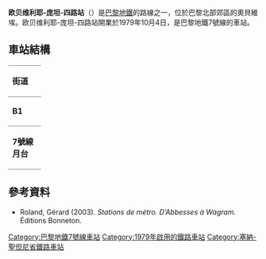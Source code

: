 {{expand|time=2016-02-26T02:47:42+00:00}}
{{no footnotes|time=2016-02-26T02:47:42+00:00}}
{{Infobox station
| name                = 欧贝维利耶-庞坦-四路站
| symbol_location     = paris
| symbol              = m
| symbol2             = 
| type                = [[巴黎地鐵|巴黎地鐵]]車站
| image               = [[File:4chemins-quais2.jpg|275px]]
| alt                 = 
| caption             = 
| other_name          = 
| address             = [[欧贝维利耶|欧贝维利耶]]
| borough             = [[法蘭西島|法蘭西島]]
| country             = France
| iso_region          = FR_scale:2000
| coordinates_display = title
| coordinates_format  = dms
| latd  = 48.90390| latm  = | lats  = | latNS  = 
| longd = 2.39250| longm = | longs = | longEW = 
| coordinates         = 
| owned               = [[RATP|RATP]]
| operator            = [[RATP|RATP]]
| line                = 
| disabled            = 
| zone                = 2
| opened              = {{Start-date|4 October 1979}}
| closed              = <!-- {{End date|YYYY|MM|DD|df=y}} -->
| services            = 
| map_type            = France Paris
}}
'''欧贝维利耶-庞坦-四路站'''（{{lang-fr|Aubervilliers - Pantin - Quatre Chemins}}）是[[巴黎地鐵|巴黎地鐵]]的路線之一，位於巴黎北部郊區的奧貝維埃。欧贝维利耶-庞坦-四路站開業於1979年10月4日，是巴黎地鐵7號線的車站。
== 車站結構 ==
{| border=0 cellspacing=0 cellpadding=3
|style="border-bottom:solid 1px gray;border-top:solid 1px gray;" width=50 valign=top|'''街道'''
|-
|style="border-bottom:solid 1px gray;border-top:solid 1px gray;" width=50 valign=top|'''B1'''
|style="border-top:solid 1px gray;border-bottom:solid 1px gray;" width=100 valign=top|月台連接夾層
|-
|style="border-bottom:solid 1px gray;" width=50 rowspan=10 valign=top|'''7號線月台'''
|style="border-top:solid 1px gray;border-right:solid 2px black;border-left:solid 2px black;border-bottom:solid 2px black;" colspan=2|<center><small>[[側式月台|側式月台]]，右側開門</small>
|-
|style="border-bottom:solid 1px gray;" width=100|南行
|style="border-bottom:solid 1px gray;" width=390|{{arrow|L}} [[File:Metro-M.svg|16x16px]][[File:Paris_transit_icons_-_Métro_7.svg|16x16px]]往[[猶太城-路易·阿拉貢站|猶太城-路易·阿拉貢]]/[[伊夫里鎮站|伊夫里鎮]]<small>（[[維耶特門站|維耶特門]]）</small>
|-
|北行
|{{arrow|R}} [[File:Metro-M.svg|16x16px]][[File:Paris_transit_icons_-_Métro_7.svg|16x16px]]往[[新庭-1945年5月8日站|新庭-1945年5月8日]]<small>（[[奧貝維埃堡站|奧貝維埃堡]]）</small>
|-
|style="border-top:solid 2px black;border-right:solid 2px black;border-left:solid 2px black;border-bottom:solid 1px gray;" colspan=2|<center><small>[[側式月台|側式月台]]，右側開門</small>
|}
{{commons category|Aubervilliers - Pantin - Quatre Chemins (Paris Metro)}}

==參考資料==
*Roland, Gérard (2003). ''Stations de métro. D’Abbesses à Wagram.'' Éditions Bonneton.
{{巴黎地鐵7號線}}
{{DEFAULTSORT:Aubervilliers - Pantin - Quatre Chemins}}
[[Category:巴黎地鐵7號線車站|Category:巴黎地鐵7號線車站]]
[[Category:1979年啟用的鐵路車站|Category:1979年啟用的鐵路車站]]
[[Category:塞納-聖但尼省鐵路車站|Category:塞納-聖但尼省鐵路車站]]